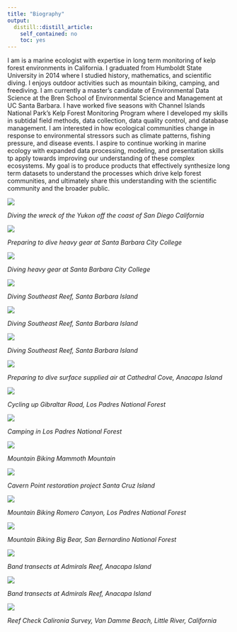 ```yaml
---
title: "Biography"
output:
  distill::distill_article:
    self_contained: no
    toc: yes
---
```


I am is a marine ecologist with expertise in long term monitoring of kelp forest environments in California. I graduated from Humboldt State University in 2014 where I studied history, mathematics, and scientific diving. I enjoys outdoor activities such as mountain biking, camping, and freediving. I am currently a master’s candidate of Environmental Data Science at the Bren School of Environmental Science and Management at UC Santa Barbara. I have worked five seasons with Channel Islands National Park's Kelp Forest Monitoring Program where I developed my skills in subtidal field methods, data collection, data quality control, and database management. I am interested in how ecological communities change in response to environmental stressors such as climate patterns, fishing pressure, and disease events. I aspire to continue working in marine ecology with expanded data processing, modeling, and presentation skills tp apply towards improving our understanding of these complex ecosystems. My goal is to produce products that effectively synthesize long term datasets to understand the processes which drive kelp forest communities, and ultimately share this understanding with the scientific community and the broader public. 

![](www/yukon.png)

_Diving the wreck of the Yukon off the coast of San Diego California_

![](www/MDT.jpg)

_Preparing to dive heavy gear at Santa Barbara City College_


![](www/20180514_163218247_iOS.jpg)

_Diving heavy gear at Santa Barbara City College_

![](www/20180621_082250820_iOS.jpg)

_Diving Southeast Reef, Santa Barbara Island_

![](www/20180621_092000220_iOS.jpg)

_Diving Southeast Reef, Santa Barbara Island_

![](www/20180621_094532950_iOS.jpg)

_Diving Southeast Reef, Santa Barbara Island_

![](www/20190708_211618396_iOS.png)

_Preparing to dive surface supplied air at Cathedral Cove, Anacapa Island_

![](www/20200612_024012576_iOS.jpg)

_Cycling up Gibraltar Road, Los Padres National Forest_

![](www/20200628_125706147_iOS.jpg)

_Camping in Los Padres National Forest_

![](www/20200715_175927285_iOS.jpg)

_Mountain Biking Mammoth Mountain_

![](www/20200814_180931606_iOS.jpg)

_Cavern Point restoration project Santa Cruz Island_

![](www/20210403_224419783_iOS.jpg)

_Mountain Biking Romero Canyon, Los Padres National Forest_

![](www/20210807_194453102_iOS.jpg)

_Mountain Biking Big Bear, San Bernardino National Forest_

![](www/admirals_pencil.jpg)

_Band transects at Admirals Reef, Anacapa Island_

![](www/admirals_reef.jpg)

_Band transects at Admirals Reef, Anacapa Island_

![](www/Van_damme.jpg)

_Reef Check Calironia Survey, Van Damme Beach, Little River, California_